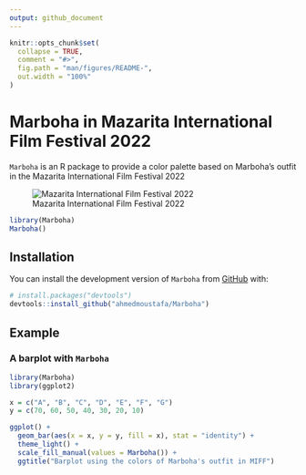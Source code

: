 ```yaml
---
output: github_document
---
```


<!-- README.md is generated from README.Rmd. Please edit that file -->

```r
knitr::opts_chunk$set(
  collapse = TRUE,
  comment = "#>",
  fig.path = "man/figures/README-",
  out.width = "100%"
)
```

# Marboha in Mazarita International Film Festival 2022

<!-- badges: start -->
<!-- badges: end -->

`Marboha` is an R package to provide a color palette based on Marboha's outfit in the Mazarita International Film Festival 2022

![Mazarita International Film Festival 2022](img/Marboha.jpg)



```r
library(Marboha)
Marboha()
```


## Installation

You can install the development version of `Marboha` from [GitHub](https://github.com/) with:

``` r
# install.packages("devtools")
devtools::install_github("ahmedmoustafa/Marboha")
```
## Example

### A barplot with `Marboha`

```r
library(Marboha)
library(ggplot2)

x = c("A", "B", "C", "D", "E", "F", "G")
y = c(70, 60, 50, 40, 30, 20, 10)

ggplot() +
  geom_bar(aes(x = x, y = y, fill = x), stat = "identity") +
  theme_light() +
  scale_fill_manual(values = Marboha()) +
  ggtitle("Barplot using the colors of Marboha's outfit in MIFF")

```
